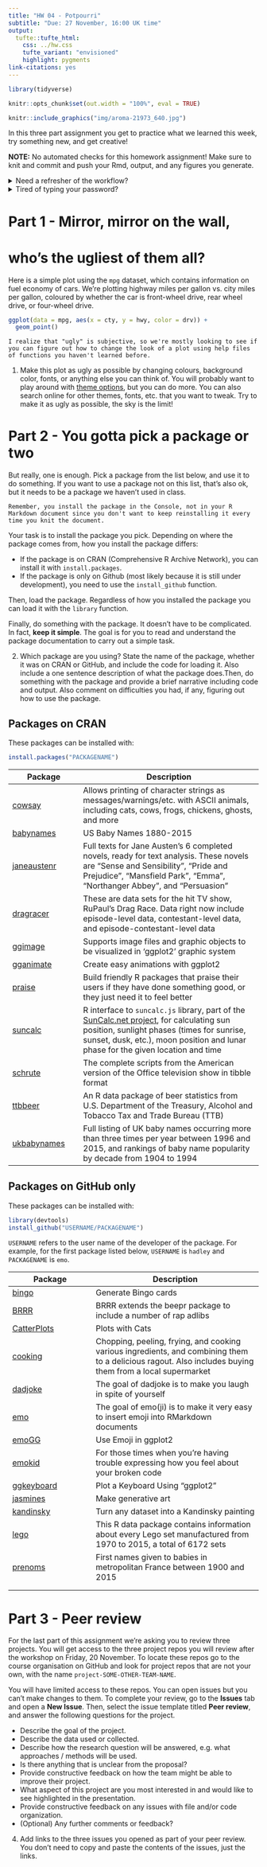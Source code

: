 ```yaml
---
title: "HW 04 - Potpourri"
subtitle: "Due: 27 November, 16:00 UK time"
output: 
  tufte::tufte_html:
    css: ../hw.css
    tufte_variant: "envisioned"
    highlight: pygments
link-citations: yes
---
```


```r
library(tidyverse)

knitr::opts_chunk$set(out.width = "100%", eval = TRUE)
```

```r
knitr::include_graphics("img/aroma-21973_640.jpg")
```

In this three part assignment you get to practice what we learned this week, try something new, and get creative!

**NOTE:** No automated checks for this homework assignment!
Make sure to knit and commit and push your Rmd, output, and any figures you generate.

```{=html}
<details>
  <summary>Need a refresher of the workflow?</summary>
  
<p>For each assignment in this course you will start with a GitHub repo that I created for you and that contains the starter documents you will build upon when working on your assignment. The first step is always to bring these files into RStudio so that you can edit them, run them, view your results, and interpret them. This action is called cloning.</p>

<p>Then you will work in RStudio on the data analysis, making commits along the way (snapshots of your changes) and finally push all your work back to GitHub.</p>

<p>Next, get the URL of the repo to be cloned, go to RStudio Cloud and navigate to the course workspace via the left sidebar, and clone the repo. If you would like to step-by-step instructions with screenshots, please review <a href="https://ids-s1-20.github.io/homework/hw-00/hw-00-pet-names.html">HW 00</a>.</p>
  
</details>
```
```{=html}
<details>
  <summary>Tired of typing your password?</summary>

<p>Chances are your browser has already saved your password, but if not, you can ask Git to save (cache) your password for a period of time, where you indicate the period of time in seconds. For example, if you want it to cache your password for 1 hour, that would be 3,600 seconds. To do so, run the following <b>in the console</b>, <code>usethis::use_git_config(credential.helper = "cache --timeout=3600")</code>. If you want to cache it for a longer amount of time, you can adjust the number in the code.</p>
  
</details>
```
# Part 1 - Mirror, mirror on the wall,

# who's the ugliest of them all?

Here is a simple plot using the `mpg` dataset, which contains information on fuel economy of cars.
We're plotting highway miles per gallon vs. city miles per gallon, coloured by whether the car is front-wheel drive, rear wheel drive, or four-wheel drive.

```r
ggplot(data = mpg, aes(x = cty, y = hwy, color = drv)) +
  geom_point()
```

```marginfigure
I realize that "ugly" is subjective, so we're mostly looking to see if you can figure out how to change the look of a plot using help files of functions you haven't learned before.
```

1.  Make this plot as ugly as possible by changing colours, background color, fonts, or anything else you can think of. You will probably want to play around with [theme options](https://ggplot2.tidyverse.org/reference/theme.html), but you can do more. You can also search online for other themes, fonts, etc. that you want to tweak. Try to make it as ugly as possible, the sky is the limit!

# Part 2 - You gotta pick a package or two

But really, one is enough.
Pick a package from the list below, and use it to do something.
If you want to use a package not on this list, that's also ok, but it needs to be a package we haven't used in class.

```marginfigure
Remember, you install the package in the Console, not in your R Markdown document since you don't want to keep reinstalling it every time you knit the document.
```

Your task is to install the package you pick.
Depending on where the package comes from, how you install the package differs:

-   If the package is on CRAN (Comprehensive R Archive Network), you can install it with `install.packages`.
-   If the package is only on Github (most likely because it is still under development), you need to use the `install_github` function.

Then, load the package.
Regardless of how you installed the package you can load it with the `library` function.

Finally, do something with the package.
It doesn't have to be complicated.
In fact, **keep it simple**.
The goal is for you to read and understand the package documentation to carry out a simple task.

2.  Which package are you using? State the name of the package, whether it was on CRAN or GitHub, and include the code for loading it. Also include a one sentence description of what the package does.Then, do something with the package and provide a brief narrative including code and output. Also comment on difficulties you had, if any, figuring out how to use the package.

## Packages on CRAN

These packages can be installed with:

```r
install.packages("PACKAGENAME")
```

+-----------------------------------------------------------------------------------------------+--------------------------------------------------------------------------------------------------------------------------------------------------------------------------------------------------------------------------------------------------+
| Package                                                                                       | Description                                                                                                                                                                                                                                      |
+===============================================================================================+==================================================================================================================================================================================================================================================+
| [cowsay](https://cran.r-project.org/web/packages/cowsay/vignettes/cowsay_tutorial.html)       | Allows printing of character strings as messages/warnings/etc.                                                                                                                                                                                   |
|                                                                                               | with ASCII animals, including cats, cows, frogs, chickens, ghosts, and more                                                                                                                                                                      |
+-----------------------------------------------------------------------------------------------+--------------------------------------------------------------------------------------------------------------------------------------------------------------------------------------------------------------------------------------------------+
| [babynames](http://hadley.github.io/babynames/)                                               | US Baby Names 1880-2015                                                                                                                                                                                                                          |
+-----------------------------------------------------------------------------------------------+--------------------------------------------------------------------------------------------------------------------------------------------------------------------------------------------------------------------------------------------------+
| [janeaustenr](https://github.com/juliasilge/janeaustenr)                                      | Full texts for Jane Austen's 6 completed novels, ready for text analysis.                                                                                                                                                                        |
|                                                                                               | These novels are "Sense and Sensibility", "Pride and Prejudice", "Mansfield Park", "Emma", "Northanger Abbey", and "Persuasion"                                                                                                                  |
+-----------------------------------------------------------------------------------------------+--------------------------------------------------------------------------------------------------------------------------------------------------------------------------------------------------------------------------------------------------+
| [dragracer](https://cran.r-project.org/web/packages/dragracer/vignettes/dragracer-intro.html) | These are data sets for the hit TV show, RuPaul's Drag Race.                                                                                                                                                                                     |
|                                                                                               | Data right now include episode-level data, contestant-level data, and episode-contestant-level data                                                                                                                                              |
+-----------------------------------------------------------------------------------------------+--------------------------------------------------------------------------------------------------------------------------------------------------------------------------------------------------------------------------------------------------+
| [ggimage](https://cran.r-project.org/web/packages/ggimage/vignettes/ggimage.html)             | Supports image files and graphic objects to be visualized in 'ggplot2' graphic system                                                                                                                                                            |
+-----------------------------------------------------------------------------------------------+--------------------------------------------------------------------------------------------------------------------------------------------------------------------------------------------------------------------------------------------------+
| [gganimate](https://github.com/dgrtwo/gganimate)                                              | Create easy animations with ggplot2                                                                                                                                                                                                              |
+-----------------------------------------------------------------------------------------------+--------------------------------------------------------------------------------------------------------------------------------------------------------------------------------------------------------------------------------------------------+
| [praise](https://cran.r-project.org/web/packages/praise/praise.pdf)                           | Build friendly R packages that praise their users if they have done something good, or they just need it to feel better                                                                                                                          |
+-----------------------------------------------------------------------------------------------+--------------------------------------------------------------------------------------------------------------------------------------------------------------------------------------------------------------------------------------------------+
| [suncalc](https://cran.r-project.org/web/packages/suncalc/suncalc.pdf)                        | R interface to `suncalc.js` library, part of the [SunCalc.net project](http://suncalc.net), for calculating sun position, sunlight phases (times for sunrise, sunset, dusk, etc.), moon position and lunar phase for the given location and time |
+-----------------------------------------------------------------------------------------------+--------------------------------------------------------------------------------------------------------------------------------------------------------------------------------------------------------------------------------------------------+
| [schrute](https://bradlindblad.github.io/schrute/)                                            | The complete scripts from the American version of the Office television show in tibble format                                                                                                                                                    |
+-----------------------------------------------------------------------------------------------+--------------------------------------------------------------------------------------------------------------------------------------------------------------------------------------------------------------------------------------------------+
| [ttbbeer](https://cran.r-project.org/web/packages/ttbbeer/ttbbeer.pdf)                        | An R data package of beer statistics from U.S.                                                                                                                                                                                                   |
|                                                                                               | Department of the Treasury, Alcohol and Tobacco Tax and Trade Bureau (TTB)                                                                                                                                                                       |
+-----------------------------------------------------------------------------------------------+--------------------------------------------------------------------------------------------------------------------------------------------------------------------------------------------------------------------------------------------------+
| [ukbabynames](https://cran.r-project.org/web/packages/ukbabynames/ukbabynames.pdf)            | Full listing of UK baby names occurring more than three times per year between 1996 and 2015, and rankings of baby name popularity by decade from 1904 to 1994                                                                                   |
+-----------------------------------------------------------------------------------------------+--------------------------------------------------------------------------------------------------------------------------------------------------------------------------------------------------------------------------------------------------+

## Packages on GitHub only

These packages can be installed with:

```r
library(devtools)
install_github("USERNAME/PACKAGENAME")
```

`USERNAME` refers to the user name of the developer of the package.
For example, for the first package listed below, `USERNAME` is `hadley` and `PACKAGENAME` is `emo`.

+-----------------------------------------------------------+--------------------------------------------------------------------------------------------------------------------+
| Package                                                   | Description                                                                                                        |
+===========================================================+====================================================================================================================+
| [bingo](https://github.com/jennybc/bingo)                 | Generate Bingo cards                                                                                               |
+-----------------------------------------------------------+--------------------------------------------------------------------------------------------------------------------+
| [BRRR](https://github.com/brooke-watson/BRRR)             | BRRR extends the beepr package to include a number of rap adlibs                                                   |
+-----------------------------------------------------------+--------------------------------------------------------------------------------------------------------------------+
| [CatterPlots](https://github.com/Gibbsdavidl/CatterPlots) | Plots with Cats                                                                                                    |
+-----------------------------------------------------------+--------------------------------------------------------------------------------------------------------------------+
| [cooking](https://github.com/krlmlr/cooking)              | Chopping, peeling, frying, and cooking various ingredients, and combining them to a delicious ragout.              |
|                                                           | Also includes buying them from a local supermarket                                                                 |
+-----------------------------------------------------------+--------------------------------------------------------------------------------------------------------------------+
| [dadjoke](https://github.com/jhollist/dadjoke/)           | The goal of dadjoke is to make you laugh in spite of yourself                                                      |
+-----------------------------------------------------------+--------------------------------------------------------------------------------------------------------------------+
| [emo](https://github.com/hadley/emo)                      | The goal of emo(ji) is to make it very easy to insert emoji into RMarkdown documents                               |
+-----------------------------------------------------------+--------------------------------------------------------------------------------------------------------------------+
| [emoGG](https://github.com/dill/emoGG)                    | Use Emoji in ggplot2                                                                                               |
+-----------------------------------------------------------+--------------------------------------------------------------------------------------------------------------------+
| [emokid](https://github.com/itsrainingdata/emokid)        | For those times when you're having trouble expressing how you feel about your broken code                          |
+-----------------------------------------------------------+--------------------------------------------------------------------------------------------------------------------+
| [ggkeyboard](https://github.com/sharlagelfand/ggkeyboard) | Plot a Keyboard Using "ggplot2"                                                                                    |
+-----------------------------------------------------------+--------------------------------------------------------------------------------------------------------------------+
| [jasmines](https://jasmines.djnavarro.net/)               | Make generative art                                                                                                |
+-----------------------------------------------------------+--------------------------------------------------------------------------------------------------------------------+
| [kandinsky](https://github.com/gsimchoni/kandinsky)       | Turn any dataset into a Kandinsky painting                                                                         |
+-----------------------------------------------------------+--------------------------------------------------------------------------------------------------------------------+
| [lego](https://github.com/seankross/lego)                 | This R data package contains information about every Lego set manufactured from 1970 to 2015, a total of 6172 sets |
+-----------------------------------------------------------+--------------------------------------------------------------------------------------------------------------------+
| [prenoms](https://github.com/ThinkR-open/prenoms)         | First names given to babies in metropolitan France between 1900 and 2015                                           |
+-----------------------------------------------------------+--------------------------------------------------------------------------------------------------------------------+
|                                                           |                                                                                                                    |
+-----------------------------------------------------------+--------------------------------------------------------------------------------------------------------------------+
|                                                           |                                                                                                                    |
+-----------------------------------------------------------+--------------------------------------------------------------------------------------------------------------------+

# Part 3 - Peer review

For the last part of this assignment we're asking you to review three projects.
You will get access to the three project repos you will review after the workshop on Friday, 20 November.
To locate these repos go to the course organisation on GitHub and look for project repos that are not your own, with the name `project-SOME-OTHER-TEAM-NAME`.

You will have limited access to these repos.
You can open issues but you can't make changes to them.
To complete your review, go to the **Issues** tab and open a **New Issue**.
Then, select the issue template titled **Peer review**, and answer the following questions for the project.

-   Describe the goal of the project.
-   Describe the data used or collected.
-   Describe how the research question will be answered, e.g. what approaches / methods will be used.
-   Is there anything that is unclear from the proposal?
-   Provide constructive feedback on how the team might be able to improve their project.
-   What aspect of this project are you most interested in and would like to see highlighted in the presentation.
-   Provide constructive feedback on any issues with file and/or code organization.
-   (Optional) Any further comments or feedback?

4.  Add links to the three issues you opened as part of your peer review. You don't need to copy and paste the contents of the issues, just the links.
